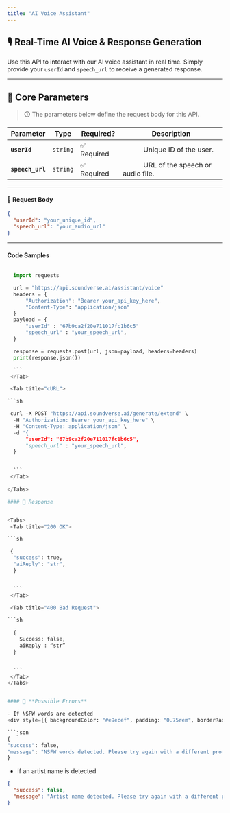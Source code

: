 ```yaml
---
title: "AI Voice Assistant"
---
```



## 🎙️ Real-Time AI Voice & Response Generation  
Use this API to interact with our AI voice assistant in real time. Simply provide your `userId` and `speech_url` to receive a generated response.

---

## 🔹 **Core Parameters**  
> 🛈 The parameters below define the request body for this API.

| Parameter  | Type      | Required? | Description |
|------------|----------|-----------|-------------|
| **`userId`**  | `string`  | ✅ Required |  &#x2003;&emsp;&emsp;Unique ID of the user. |
| **`speech_url`**  | `string`  | ✅ Required |  &#x2003;&emsp;&emsp;URL of the speech or audio file. |

---

#### 📩 **Request Body**

<div style={{ backgroundColor: "#e9ecef", padding: "0.75rem", borderRadius: "0.3rem" }}>
  
```json
{
  "userId": "your_unique_id",
  "speech_url": "your_audio_url"
}
```
</div>

---

#### Code Samples

<Tabs>
  <Tab title="Python">
  
  ```python

    import requests

    url = "https://api.soundverse.ai/assistant/voice"
    headers = {
        "Authorization": "Bearer your_api_key_here",
        "Content-Type": "application/json"
    }
    payload = {
        "userId" : "67b9ca2f20e711017fc1b6c5"
        "speech_url" : "your_speech_url",
    }

    response = requests.post(url, json=payload, headers=headers)
    print(response.json())

    ```
   </Tab>

   <Tab title="cURL">
  
  ```sh

   curl -X POST "https://api.soundverse.ai/generate/extend" \
    -H "Authorization: Bearer your_api_key_here" \
    -H "Content-Type: application/json" \
    -d '{
        "userId": "67b9ca2f20e711017fc1b6c5",
        "speech_url" : "your_speech_url",
    }


    ```
   </Tab>
   
</Tabs>

#### 📌 Response


<Tabs>
   <Tab title="200 OK">
  
  ```sh

   {
    "success": true,
    "aiReply": "str",
    }


    ```
   </Tab>

   <Tab title="400 Bad Request">
  
  ```sh
      
    {
      Success: false,
      aiReply : “str”
    }


    ```
   </Tab>
</Tabs>


#### 🚫 **Possible Errors**  

- If NSFW words are detected  
<div style={{ backgroundColor: "#e9ecef", padding: "0.75rem", borderRadius: "0.3rem" }}>

```json
{
  "success": false,
  "message": "NSFW words detected. Please try again with a different prompt."
}
```
</div>

- If an artist name is detected  
<div style={{ backgroundColor: "#e9ecef", padding: "0.75rem", borderRadius: "0.3rem" }}>

```json
{
  "success": false,
  "message": "Artist name detected. Please try again with a different prompt."
}
```
</div>

